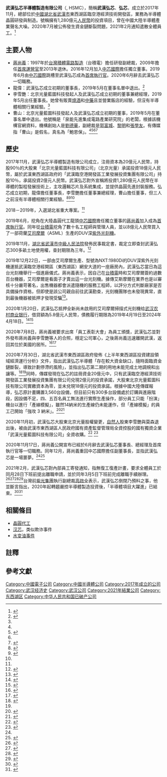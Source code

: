 {{NoteTA
|G1=IT
|G2=Unit
|1=zh-hans:首席执行官;zh-hant:首席執行官;zh-hk:行政總裁;zh-tw:執行長;zh-mo:行政總裁;
|2=zh-hans:营运长;zh-hant:營運長;zh-hk:營運總監;zh-cn:首席运营官;
|3=zh-cn:光刻机; zh-tw:曝光機; zh-hk:光刻機;
}}
{{Infobox company
| company_name = 武漢弘芯半導體製造有限公司
| company_name_en=Wuhan Hongxin Semiconductor 
| logo=
| logo_size = 
| logo_caption=
| type = 
| traded_as = 
| predecessor =
| foundation = 2017年11月 
| founder = 
| location = {{PRC}}[[湖北省|湖北省]][[武漢市|武漢市]][[東西湖區|東西湖區]][[武汉临空港经济技术开发区|臨空港經濟技術開發區]]
| area_served = 
| key_people = [[蔣尚義|蔣尚義]]（前首席執行官）<br>龍偉（前董事長）<br>李雪艷（董事長）<br>曹山（前董事）<br>莫森（董事）
| industry = [[電子工業|電子]]、[[半導體|半導體]]
| products = [[晶圓代工|晶圓代工]]
| revenue = 
| operating_income =
| net_income = 
| equity = 
| num_employees = 
| assets = 
| subsid = 
| homepage=
}}
'''武漢弘芯半導體製造有限公司'''（{{lang-en|Wuhan Hongxin Semiconductor}}, HSMC），簡稱'''武漢弘芯'''、'''弘芯'''，成立於2017年11月，總部位於[[中國|中國]][[湖北省|湖北省]][[武漢市|武漢市]]東西湖區臨空港經濟技術開發區，業務為半導體晶圓研發與制造。號稱擁有1,280億元[[人民幣|人民幣]]的投資項目，曾在中國大陸半導體產業聲名大噪。2020年7月被公佈發生資金鏈斷裂問題，2021年2月通知遣散全體員工。<ref name="bus80393">{{cite news |title=中國晶片業最大騙局 老謝曝蔣尚義失敗內幕 |date=2020-09-21 |work=今周刊 |author=謝金河 |url=https://www.businesstoday.com.tw/article/category/80393/post/202009210012/%E4%B8%AD%E5%9C%8B%E6%99%B6%E7%89%87%E6%A5%AD%E6%9C%80%E5%A4%A7%E9%A8%99%E5%B1%80%20%E8%80%81%E8%AC%9D%E6%9B%9D%E8%94%A3%E5%B0%9A%E7%BE%A9%E5%A4%B1%E6%95%97%E5%85%A7%E5%B9%95 }}</ref>

==主要人物==
*[[蔣尚義|蔣尚義]]：1997年於[[台灣積體電路製造|台灣積體電路製造]]（台積電）擔任研發副總裁，2009年擔任[[首席運營官|首席運營官]]至2013年退休。2016年12月加入[[中芯國際|中芯國際]]擔任獨立董事。2019年6月由[[中芯國際|中芯國際]]跳槽至武漢弘芯成為[[首席執行官|首席執行官]]。2020年6月辭去武漢弘芯一切職務。
*龍偉：武漢弘芯成立初期的董事長，2019年5月在董事名單中退出。<ref>{{Cite news |url=http://www.xinhuanet.com/fortune/2020-09/25/c_1126538706.htm |title=千亿武汉弘芯：空壳股东障眼法 "芯骗"团伙钻产业空子 |date=2020-09-251 |work=证券时报 |editor=李童 |accessdate=2021-02-27 |archive-date=2021-01-29 |archive-url=https://web.archive.org/web/20210129044530/http://www.xinhuanet.com/fortune/2020-09/25/c_1126538706.htm |dead-url=no }}</ref>
*李雪艷：北京光量藍圖科技發起人及武漢弘芯成立初期的董事兼總經理，2019年5月出任董事長。她曾有販賣[[燒酒|燒酒]]和[[中藥|中藥]]且並營業飯店的經驗，但沒有半導體相關行業經驗。<ref name="udn5215375" />
*曹山：北京光量藍圖科技發起人及武漢弘芯成立初期的董事，2019年5月在董事名單中退出。他號稱是「泉能先進集成電路產業研究院」的老闆，根據該機構官網資料，機構創始人是[[劉德華|劉德華]]，副總裁是[[郭富城|郭富城]]、[[黎明|黎明]]和[[張學友|張學友]]。有傳媒指「曹山」是假名，真名為「鮑恩保」。<ref name="ltn3354128"/><ref>{{cite news |title=「四大天王」變集成電路公司管理層？ 中國現芯片騙局亂象 |date=2020-09-30 |work=eZone |author=何兆洋 |url=https://ezone.ulifestyle.com.hk/article/2767130/%E3%80%8C%E5%9B%9B%E5%A4%A7%E5%A4%A9%E7%8E%8B%E3%80%8D%E8%AE%8A%E9%9B%86%E6%88%90%E9%9B%BB%E8%B7%AF%E5%85%AC%E5%8F%B8%E7%AE%A1%E7%90%86%E5%B1%A4%EF%BC%9F%20%E4%B8%AD%E5%9C%8B%E7%8F%BE%E8%8A%AF%E7%89%87%E9%A8%99%E5%B1%80%E4%BA%82%E8%B1%A1 }}</ref><ref name="udn5215375" /><ref>{{cite news |title=弘芯千亿骗局细节曝光！创始人用假名、小学文化，工厂设计照搬中芯 |date=2021-01-31 |work=新浪財經 |author=李贝蕾 |url=https://finance.sina.com.cn/stock/relnews/hk/2021-01-31/doc-ikftpnny2981536.shtml }}</ref>

==歷史==

2017年11月，武漢弘芯半導體製造有限公司成立，注冊資本為20億元人民幣，持股90％的大股東「北京光量藍圖科技有限公司」（北京光量）{{NoteTag|北京光量是在武漢弘芯開工前半個月才成立的公司，注冊資本18億元人民幣，股東是李雪艷和莫森。}}承諾投資18億元人民幣，屬於武漢東西湖區政府的「武漢臨空港開發區工業發展投資集團有限公司」持股10％，承諾投資2億元人民幣。武漢弘芯對外宣稱將投資1,280億元人民幣在半導體的製程發展技術上，主攻邏輯芯片及系統集成，並提供晶圓先進封裝服務。弘芯成立初期，龍偉擔任董事長，李雪艷擔任董事兼總經理，曹山擔任董事，但三人之前沒有半導體相關行業經驗。<ref name="ET20201118">{{cite news |title=4倍薪挖台積電員工！武漢弘芯3年變「最大騙局」 燙手山芋被接下 |date=2020-11-18  |work=ETtoday新聞雲 |url=https://finance.ettoday.net/news/1856846 }}</ref><ref name="m163-20200914">{{Cite news |url=https://www.jiemian.com/article/4970607.html |title=千亿芯片项目陷入停摆 武汉弘芯有多少疑问待解？ |author=彭新 |date=2020-09-14 |work=界面新闻 |accessdate=2021-03-06 |archive-date=2020-09-15 |archive-url=https://web.archive.org/web/20200915133102/https://www.jiemian.com/article/4970607.html |dead-url=no }}</ref><ref name="hk210227" />

2018－2019年，入選湖北省重大專案。<ref name="hk210227" />

2019年6月，挖角在大陸晶圓代工龍頭[[中芯國際|中芯國際]]擔任獨立董事的[[蔣尚義|蔣尚義]]加入成為[[首席執行官|首席執行官]]。同年從[[台積電|台積電]]挖角了數十名工程師與管理人員，並以8億元人民幣買入了一部荷蘭[[艾司摩爾|艾司摩爾]]（ASML）生產的DUV深[[紫外線|紫外]][[光刻機|光刻機]]。{{cn}}

2019年11月，[[湖北省武漢市中級人民法院|湖北省武漢市中級人民法院]]發佈民事裁定書，裁定立即查封武漢弘芯300多畝土地使用權，查封期限為三年。<ref>{{Cite news |url=https://www.caixin.com/2019-11-15/101483558.html |title=武汉弘芯一半土地被查封 “200亿美元”大项目如何走下去？ |author=羅國平 |date=2020-09-14 |work=財新網 |accessdate=2021-02-27 |archive-date=2021-03-03 |archive-url=https://web.archive.org/web/20210303045423/https://www.caixin.com/2019-11-15/101483558.html |dead-url=no }}</ref>

2019年12月22日，一部由艾司摩爾生產、型號為NXT:1980Di的DUV深紫外光刻機運抵武漢臨空港經開區（東西湖區）網安大道的一座廠房內，武漢弘芯當日為這台光刻機舉行一個進廠儀式。蔣尚義表示，因自己在[[台積電|台積電]]時和艾司摩爾簽約過數百台機器，艾司摩爾是看面子才賣出這一台光刻機。據傳艾斯摩爾在業界也是以審核十分嚴苛著名，出售機器都會派遣隨機的服務工程師，以評分方式判斷廠家是否具備操作資格，但即使是該公司親自前往武漢勘查，光刻機團隊也未發現異常，直到最後機器被抵押才發現受騙<ref>{{Cite news |url=https://www.jiemian.com/article/5614391.html |title=深度調查：「武漢弘芯半導體」 千億芯片大騙局 |date=2021-01-28 |work=-{界}-面新聞 |author2=邱晓芬 |author1=苏建勋 |editor=楊軒}}</ref>。

2020年1月20日，武漢弘芯抵押全新尚未啟用的艾司摩爾掃描式光刻機给[[武汉农村商业银行|武汉农村商业银行]]，借貸額為5.8億元人民幣，債務履行期限為2019年4月19日至2024年4月18日。<ref>{{cite news |title=武漢弘芯半導體資金斷鍊　IT專家：中國有機器無人才 |date=2020-09-08 |work=台灣蘋果日報 |url=https://tw.appledaily.com/international/20200908/RSODN4V6PFGDDLDXJVDQZASQ7A/ |accessdate=2021-02-27 |archive-date=2020-12-01 |archive-url=https://web.archive.org/web/20201201154332/https://tw.appledaily.com/international/20200908/RSODN4V6PFGDDLDXJVDQZASQ7A/ |dead-url=no }}</ref><ref name="voa0307">{{cite news |author1=许宁 |title=弘芯千亿“芯骗”工程落幕 全民“大炼钢铁”的翻版 |url=https://www.voachinese.com/a/china-tech-investment-fraud-20210305/5803152.html |accessdate=2021-03-07 |agency=美国之音 |date=2021-03-07 |archive-date=2021-03-10 |archive-url=https://web.archive.org/web/20210310154022/https://www.voachinese.com/a/china-tech-investment-fraud-20210305/5803152.html |dead-url=no }}</ref>

2020年7月8日，蔣尚義被要求出席「員工表彰大會」為員工頒獎，武漢弘芯並對外發布蔣尚義與李雪艷等人的合照，穩定公司軍心，之後蔣尚義迅速離開武漢，返回其位於美國的居所。<ref name="udn5215375">{{Cite news |url=https://udn.com/news/story/7331/5215375 |title=陸媒揭武漢弘芯世紀大騙局 蔣尚義遭詐還被恐嚇 |author=林則宏 |date=2021-01-29 |work=聯合新聞報 |accessdate=2021-02-27 |archive-date=2021-02-10 |archive-url=https://web.archive.org/web/20210210143641/https://udn.com/news/story/7331/5215375 |dead-url=no }}</ref><ref>{{cite news |title=蔣爸也被騙過 武漢弘芯千億騙局玩完 遣散全部員工 |date=2021-01-27 |work=中時新聞網 |author=吳美觀 |url=https://udn.com/news/story/7331/5215375 |accessdate=2021-02-27 |archive-date=2021-02-10 |archive-url=https://web.archive.org/web/20210210143641/https://udn.com/news/story/7331/5215375 |dead-url=no }}</ref>

2020年7月30日，湖北省武漢市東西湖區政府發佈《上半年東西湖區投資建設領域經濟運行分析》文件，指出武漢弘芯半導體「存在較大資金缺口，隨時面臨資金鏈斷裂，導致計劃停滯的風險」，並指出弘芯第二期的用地未能完成土地調規和出讓等。<ref>{{Cite news |url=http://zqb.cyol.com/html/2020-10/23/nw.D110000zgqnb_20201023_1-02.htm |title=防止芯片项目烂尾 别让投机者钻空子 |author=盘和林 |date=2020-10-23 |work=中国青年报}}</ref><ref name="m163-20200914" />同時，傳媒發現在弘芯的註冊資金20億元中，只有武漢臨空港經濟技術開發區工業發展投資集團有限公司兌現2億元的投資承諾，大股東北京光量藍圖科技有限公司實繳資本為零，並未兌現18億元的投資承諾。根據中國大陸傳媒報導，弘芯原計畫購置3,560台設備，但目前只有300多台設備處於訂購與進廠階段，因設備不足，四、五百名員工無法進行實際生產操作，部分員工只能「扮演」機台以進行「產線模擬」，雖然14納米的生產線仍未能運作，但「產線模擬」的員工己開始「強攻 3 納米」。<ref>{{cite news |title=總投資逾千億元武漢弘芯恐「爛尾」　政府報告承認隨時資金鏈斷裂 |date=2020-08-25 |work=香港01 |author=葉琪 |url=https://www.hk01.com/%E5%A4%A7%E5%9C%8B%E5%B0%8F%E4%BA%8B/515224/%E7%B8%BD%E6%8A%95%E8%B3%87%E9%80%BE%E5%8D%83%E5%84%84%E5%85%83%E6%AD%A6%E6%BC%A2%E5%BC%98%E8%8A%AF%E6%81%90-%E7%88%9B%E5%B0%BE-%E6%94%BF%E5%BA%9C%E5%A0%B1%E5%91%8A%E6%89%BF%E8%AA%8D%E9%9A%A8%E6%99%82%E8%B3%87%E9%87%91%E9%8F%88%E6%96%B7%E8%A3%82 |accessdate=2021-02-27 |archive-date=2021-08-03 |archive-url=https://web.archive.org/web/20210803121520/https://www.hk01.com/%E5%A4%A7%E5%9C%8B%E5%B0%8F%E4%BA%8B/515224/%E7%B8%BD%E6%8A%95%E8%B3%87%E9%80%BE%E5%8D%83%E5%84%84%E5%85%83%E6%AD%A6%E6%BC%A2%E5%BC%98%E8%8A%AF%E6%81%90-%E7%88%9B%E5%B0%BE-%E6%94%BF%E5%BA%9C%E5%A0%B1%E5%91%8A%E6%89%BF%E8%AA%8D%E9%9A%A8%E6%99%82%E8%B3%87%E9%87%91%E9%8F%88%E6%96%B7%E8%A3%82 |dead-url=no }}</ref><ref>{{cite news |title=中國官方認了 弘芯面臨資金斷鏈 |date=2020-08-25 |work=自由時報 |author=魏國金 |url=https://ec.ltn.com.tw/article/paper/1395347 }}</ref>

2020年11月初，武漢弘芯大股東北京光量股權變更，[[自然人|自然人]]股東李雪艷與莫森退出後，被由武漢市東西湖區人民政府國有資產監督管理局全資控股的國有獨資企業「武漢光量藍圖科技有限公司」全資收購。<ref name="ltn3354128">{{cite news |title=「千億晶片騙局」武漢弘芯已被政府接管 未來前景不明 |date=2020-11-17 |work=自由時報 |url=https://ec.ltn.com.tw/article/breakingnews/3354128 |accessdate=2021-02-27 |archive-date=2021-02-01 |archive-url=https://web.archive.org/web/20210201140627/https://ec.ltn.com.tw/article/breakingnews/3354128 |dead-url=no }}</ref>
<ref>{{Cite news |url=https://china.hket.com/article/2805253/【芯片產業】武漢弘芯由政府全盤接手%20這些問題未解決（組圖，有片） |title=【芯片產業】武漢弘芯由政府全盤接手 這些問題未解決 |date=2020-11-18 |work=香港經濟日報 |editor=陳建錫}}</ref>

2020年11月17日，蔣尚義公開宣布已經於6月辭去武漢弘芯董事長、總經理及首席執行官等一切職務。同年12月，蔣尚義重回中芯國際擔任副董事長，並指武漢弘芯是一場噩夢。<ref name="ET20201118"/><ref>{{cite news |title=【中芯國際】蔣尚義回巢中芯「抗美」 曾形容弘芯是場噩夢 |date=2020-12-16  |work=香港經濟日報 |url=https://china.hket.com/article/2828812/%E3%80%90%E4%B8%AD%E8%8A%AF%E5%9C%8B%E9%9A%9B%E3%80%91%E8%94%A3%E5%B0%9A%E7%BE%A9%E5%9B%9E%E5%B7%A2%E4%B8%AD%E8%8A%AF%E3%80%8C%E6%8A%97%E7%BE%8E%E3%80%8D%20%E6%9B%BE%E5%BD%A2%E5%AE%B9%E5%BC%98%E8%8A%AF%E6%98%AF%E5%A0%B4%E5%99%A9%E5%A4%A2 }}</ref>

2021年2月，武漢弘芯對內部員工寄發通知，指無復工復產計畫，要求全體員工於同月28日下班前提出離職申請，並於同年3月5日下班前完成離職手續辦理。
<ref>{{cite news |title=半導體千億騙局 ｜武漢弘芯復工無望 遣散所有員工 |date=2021-02-27 |work=蘋果日報 |author= |url=https://hk.appledaily.com/china/20210227/BDEVWYOQIVCFZF43T3U3FKHJUY/ |accessdate=2021-02-27 |archive-date=2021-02-27 |archive-url=https://web.archive.org/web/20210227081224/https://hk.appledaily.com/china/20210227/BDEVWYOQIVCFZF43T3U3FKHJUY/ |dead-url=no }}</ref><ref>{{cite news |title=曾挖角台積電蔣尚義！武漢弘芯千億大夢玩完了 員工全數資遣 |date=2021-02-27 |work=台灣蘋果日報 |url=https://tw.appledaily.com/property/20210227/VU2S53B4GZCSTC7O7UXGCG5E4Q/ }}</ref><ref>{{Cite news |url=https://www.cna.com.tw/news/firstnews/202102270062.aspx |title=武漢弘芯千億半導體專案成泡影 遣散所有員工 |date=2021-02-27 |work=中央通訊社 |location=台北 |editor1=吳柏緯 |editor2=張淑伶 |accessdate=2021-02-27 |archive-date=2021-02-28 |archive-url=https://web.archive.org/web/20210228013700/https://www.cna.com.tw/news/firstnews/202102270062.aspx |dead-url=no }}</ref><ref name="hk210227">{{Cite news |url=https://www.hk01.com/即時中國/592636/因-千億晶片項目停擺-受非議-武漢弘芯通知遣散全體員工 |title=因「千億晶片項目停擺」受非議　武漢弘芯通知遣散全體員工 |author=陳進安 |date=2021-02-27 |work=香港01 |accessdate=2021-02-27 |archive-date=2021-08-06 |archive-url=https://web.archive.org/web/20210806143114/https://www.hk01.com/%E5%8D%B3%E6%99%82%E4%B8%AD%E5%9C%8B/592636/%E5%9B%A0-%E5%8D%83%E5%84%84%E6%99%B6%E7%89%87%E9%A0%85%E7%9B%AE%E5%81%9C%E6%93%BA-%E5%8F%97%E9%9D%9E%E8%AD%B0-%E6%AD%A6%E6%BC%A2%E5%BC%98%E8%8A%AF%E9%80%9A%E7%9F%A5%E9%81%A3%E6%95%A3%E5%85%A8%E9%AB%94%E5%93%A1%E5%B7%A5 |dead-url=no }}</ref>台灣前[[紫光集團|紫光集團]]執行副總裁[[高啟全|高啟全]]表示，武漢弘芯倒閉乃預料之事，他並斷言指出，2020年起轉趨嚴控半導體製造投資後，「半導體項目大躍進」已結束。<ref>{{cite news |title=台灣DRAM教父高啟全：陸半導體項目爛尾「結束了」！ |publisher=經濟日報 |date=2021-02-27 |author=李珣瑛 |url=https://money.udn.com/money/story/5/5281931 }}</ref><ref>{{cite news |title=千億騙局？武漢弘芯遣散員工 紫光副總：爛尾結束了！ |date=2021-02-28 |publisher=世界新聞網 |url=https://www.worldjournal.com/wj/story/121343/5283437 }}</ref>

==相關條目==
* [[晶圓代工|晶圓代工]]
* [[汉芯|汉芯]]，类似欺诈事件
* [[水变油事件|水变油事件]]

==註釋==
{{Notefoot}}

==參考文獻==
{{Reflist|2}}

[[Category:中國電子公司|Category:中國電子公司]]
[[Category:中國半導體公司|Category:中國半導體公司]]
[[Category:2017年成立的公司|Category:2017年成立的公司]]
[[Category:武汉经济史|Category:武汉经济史]]
[[Category:武汉公司|Category:武汉公司]]
[[Category:2021年結業公司|Category:2021年結業公司]]
[[Category:东西湖区|Category:东西湖区]]
[[Category:中华人民共和国已破产公司|Category:中华人民共和国已破产公司]]